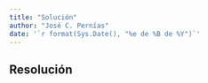 ```yaml
---
title: "Solución"
author: "José C. Pernías"
date: '`r format(Sys.Date(), "%e de %B de %Y")`'
---
```


## Resolución

